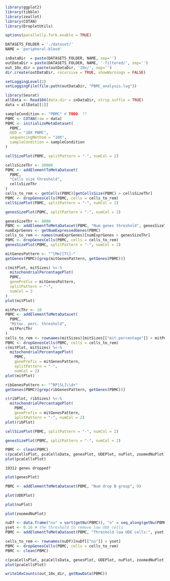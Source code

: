 ```r
library(ggplot2)
library(tibble)
library(zeallot)
library(COTAN)
library(DropletUtils)

options(parallelly.fork.enable = TRUE)

DATASETS_FOLDER = './dataset/'
NAME = 'peripheral-blood'

inDataDir  = paste(DATASETS_FOLDER, NAME, sep='')
outDataDir = paste(DATASETS_FOLDER, NAME, '-filtered/', sep='')
out_10x_dir = paste(outDataDir, '10x/', sep='')
dir.create(outDataDir, recursive = TRUE, showWarnings = FALSE)

setLoggingLevel(2)
setLoggingFile(file.path(outDataDir, "PBMC_analysis.log"))

library(Seurat)
allData <- Read10X(data.dir = inDataDir, strip.suffix = TRUE)
data = allData[[1]]

sampleCondition <- "PBMC" # TODO: ??
PBMC <- COTAN(raw = data)
PBMC <- initializeMetaDataset(
  PBMC,
  GEO = "10X PBMC",
  sequencingMethod = "10X",
  sampleCondition = sampleCondition
)
```

```r
cellSizePlot(PBMC, splitPattern = "-", numCol = 2)
```

```r
cellsSizeThr <- 30000
PBMC <- addElementToMetaDataset(
  PBMC,
  "Cells size threshold",
  cellsSizeThr
)
cells_to_rem <- getCells(PBMC)[getCellsSize(PBMC) > cellsSizeThr]
PBMC <- dropGenesCells(PBMC, cells = cells_to_rem)
cellSizePlot(PBMC, splitPattern = "-", numCol = 2)
```

```r
genesSizePlot(PBMC, splitPattern = "-", numCol = 2)
```

```r
genesSizeThr <- 4000
PBMC <- addElementToMetaDataset(PBMC, "Num genes threshold", genesSizeThr)
numExprGenes <- getNumExpressedGenes(PBMC)
cells_to_rem <- names(numExprGenes)[numExprGenes > genesSizeThr]
PBMC <- dropGenesCells(PBMC, cells = cells_to_rem)
genesSizePlot(PBMC, splitPattern = "-", numCol = 2)
```

```r
mitGenesPattern <- "^[Mm][Tt]-"
getGenes(PBMC)[grep(mitGenesPattern, getGenes(PBMC))]
```

```r
c(mitPlot, mitSizes) %<-%
  mitochondrialPercentagePlot(
  PBMC,
  genePrefix = mitGenesPattern,
  splitPattern = "-",
  numCol = 2
)
plot(mitPlot)
```

```r
mitPercThr <- 10
PBMC <- addElementToMetaDataset(
  PBMC,
  "Mitoc. perc. threshold",
  mitPercThr
)
cells_to_rem <- rownames(mitSizes)[mitSizes[["mit.percentage"]] > mitPercThr]
PBMC <- dropGenesCells(PBMC, cells = cells_to_rem)
c(mitPlot, mitSizes) %<-%
  mitochondrialPercentagePlot(
    PBMC,
    genePrefix = mitGenesPattern,
    splitPattern = "-",
    numCol = 2)
plot(mitPlot)
```

```r
ribGenesPattern <- "^RP[SL]\\d+"
getGenes(PBMC)[grep(ribGenesPattern, getGenes(PBMC))]
```

```r
c(ribPlot, ribSizes) %<-%
  mitochondrialPercentagePlot(
    PBMC,
    genePrefix = mitGenesPattern,
    splitPattern = "-", numCol = 2)
plot(ribPlot)
```

```r
cellSizePlot(PBMC, splitPattern = "-", numCol = 2)
```

```r
genesSizePlot(PBMC, splitPattern = "-", numCol = 2)
```

```r
PBMC <- clean(PBMC)
c(pcaCellsPlot, pcaCellsData, genesPlot, UDEPlot, nuPlot, zoomedNuPlot) %<-% cleanPlots(PBMC)
plot(pcaCellsPlot)
```

```text
19312 genes dropped?
```

```r
plot(genesPlot)
```

```r
PBMC <- addElementToMetaDataset(PBMC, "Num drop B group", 0)
```

```r
plot(UDEPlot)
```

```r
plot(nuPlot)
```

```r
plot(zoomedNuPlot)
```

```r
nuDf <- data.frame("nu" = sort(getNu(PBMC)), "n" = seq_along(getNu(PBMC)))
yset <- 0.16 # the threshold to remove low UDE cells
PBMC <- addElementToMetaDataset(PBMC, "Threshold low UDE cells:", yset)

cells_to_rem <- rownames(nuDf)[nuDf[["nu"]] < yset]
PBMC <- dropGenesCells(PBMC, cells = cells_to_rem)
PBMC <- clean(PBMC)
```

```r
c(pcaCellsPlot, pcaCellsData, genesPlot, UDEPlot, nuPlot, zoomedNuPlot) %<-% cleanPlots(PBMC)
plot(pcaCellsPlot)
```

```r
write10xCounts(out_10x_dir, getRawData(PBMC))
```
